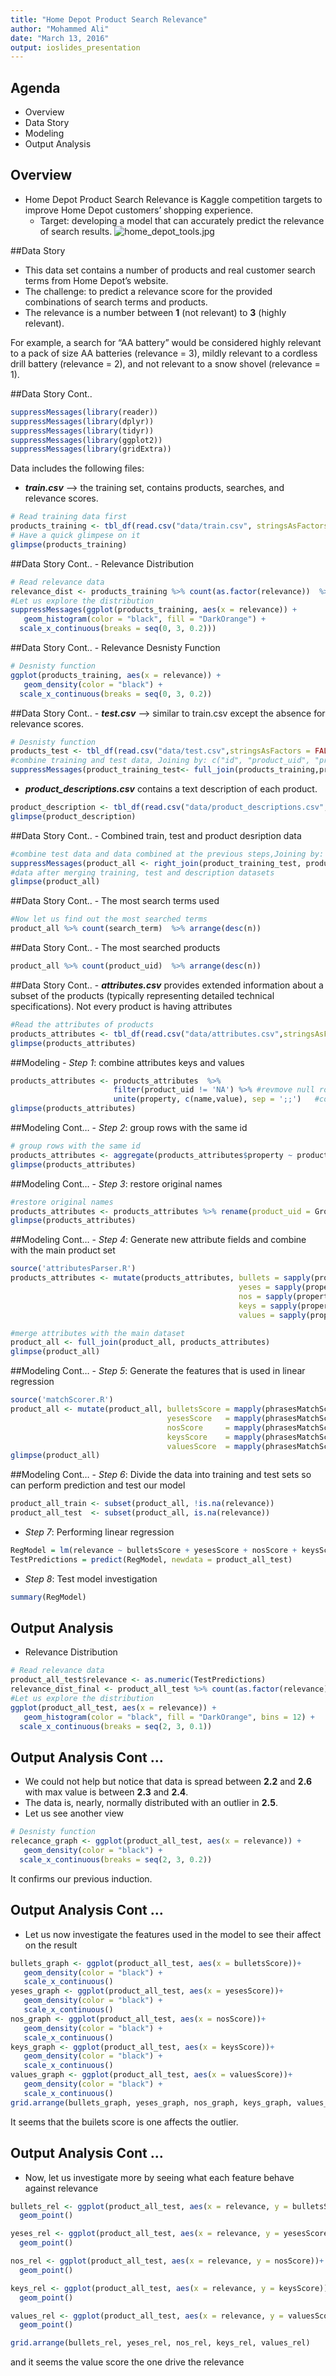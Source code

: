 ```yaml
---
title: "Home Depot Product Search Relevance"
author: "Mohammed Ali"
date: "March 13, 2016"
output: ioslides_presentation
---
```


## Agenda

- Overview
- Data Story
- Modeling
- Output Analysis


## Overview
- Home Depot Product Search Relevance is Kaggle competition targets to improve Home Depot customers' shopping experience.
  - Target: developing a model that can accurately predict the relevance of search results.
![home_depot_tools.jpg](home_depot_tools.jpg)

##Data Story

- This data set contains a number of products and real customer search terms from Home Depot's website.
- The challenge: to predict a relevance score for the provided combinations of search terms and products.
- The relevance is a number between **1** (not relevant) to **3** (highly relevant). 

For example, a search for "AA battery" would be considered highly relevant to a pack of size AA batteries (relevance = 3), mildly relevant to a cordless drill battery (relevance = 2), and not relevant to a snow shovel (relevance = 1).

##Data Story Cont..
```r
suppressMessages(library(reader))
suppressMessages(library(dplyr))
suppressMessages(library(tidyr))
suppressMessages(library(ggplot2)) 
suppressMessages(library(gridExtra))
```
Data includes the following files:

- ***train.csv*** --> the training set, contains products, searches, and relevance scores.
```r
# Read training data first
products_training <- tbl_df(read.csv("data/train.csv", stringsAsFactors = FALSE))
# Have a quick glimpese on it
glimpse(products_training)
```

##Data Story Cont..
-  Relevance Distribution
```r
# Read relevance data
relevance_dist <- products_training %>% count(as.factor(relevance))  %>% arrange(desc(n))
#Let us explore the distribution
suppressMessages(ggplot(products_training, aes(x = relevance)) +
   geom_histogram(color = "black", fill = "DarkOrange") +
  scale_x_continuous(breaks = seq(0, 3, 0.2)))
```

##Data Story Cont..
- Relevance Desnisty Function
```r
# Desnisty function
ggplot(products_training, aes(x = relevance)) +
   geom_density(color = "black") +
  scale_x_continuous(breaks = seq(0, 3, 0.2))
```

##Data Story Cont..
- ***test.csv*** --> similar to train.csv except the absence for relevance scores.
```r
# Desnisty function
products_test <- tbl_df(read.csv("data/test.csv",stringsAsFactors = FALSE))
#combine training and test data, Joining by: c("id", "product_uid", "product_title", "search_term")
suppressMessages(product_training_test<- full_join(products_training,products_test))
```
- ***product_descriptions.csv*** contains a text description of each product.
```r
product_description <- tbl_df(read.csv("data/product_descriptions.csv",stringsAsFactors = FALSE))
glimpse(product_description)
```
##Data Story Cont..
- Combined train, test and product desription data
```r
#combine test data and data combined at the previous steps,Joining by: c("product_uid")
suppressMessages(product_all <- right_join(product_training_test, product_description))
#data after merging training, test and description datasets
glimpse(product_all)
```
##Data Story Cont..
-  The most search terms used
```r
#Now let us find out the most searched terms
product_all %>% count(search_term)  %>% arrange(desc(n))

```
##Data Story Cont..
-  The most searched products
```r
product_all %>% count(product_uid)  %>% arrange(desc(n))

```

##Data Story Cont..
- ***attributes.csv***  provides extended information about a subset of the products (typically representing detailed technical specifications). Not every product is having attributes

```r
#Read the attributes of products
products_attributes <- tbl_df(read.csv("data/attributes.csv",stringsAsFactors = FALSE, na.strings = 'N/A'))
glimpse(products_attributes)
```

##Modeling
- *Step 1*: combine attributes keys and values
```r
products_attributes <- products_attributes  %>%
                       filter(product_uid != 'NA') %>% #revmove null rows
                       unite(property, c(name,value), sep = ';;')   #combine name and values columns
glimpse(products_attributes)
```

##Modeling Cont...
- *Step 2*: group rows with the same id
```r
# group rows with the same id
products_attributes <- aggregate(products_attributes$property ~ products_attributes$property, by=list(products_attributes$product_uid), FUN=paste, collapse="@@@@")
glimpse(products_attributes)
```

##Modeling Cont...
- *Step 3*: restore original names
```r
#restore original names
products_attributes <- products_attributes %>% rename(product_uid = Group.1, property = `products_attributes$property`)
glimpse(products_attributes)
```

##Modeling Cont...
- *Step 4*: Generate new attribute fields and combine with the main product set 
```r
source('attributesParser.R')
products_attributes <- mutate(products_attributes, bullets = sapply(property, FUN = bulletsParser),
                                                   yeses = sapply(property, FUN = yesesParser),
                                                   nos = sapply(property, FUN = nosParser),
                                                   keys = sapply(property, FUN = keysParser),
                                                   values = sapply(property, FUN = valuesParser))
```

```r
#merge attributes with the main dataset
product_all <- full_join(product_all, products_attributes)
glimpse(product_all)
```
##Modeling Cont...
- *Step 5*: Generate the features that is used in linear regression
```r
source('matchScorer.R')
product_all <- mutate(product_all, bulletsScore = mapply(phrasesMatchScore, search_term, bullets),
                                   yesesScore   = mapply(phrasesMatchScore, search_term, yeses),
                                   nosScore     = mapply(phrasesMatchScore, search_term, nos),
                                   keysScore    = mapply(phrasesMatchScore, search_term, keys),
                                   valuesScore  = mapply(phrasesMatchScore, search_term, values))
glimpse(product_all)
```
##Modeling Cont...
- *Step 6*:  Divide the data into training and test sets so can perform prediction and test our model
```r
product_all_train <- subset(product_all, !is.na(relevance))
product_all_test  <- subset(product_all, is.na(relevance))
```
- *Step 7*: Performing linear regression
```r
RegModel = lm(relevance ~ bulletsScore + yesesScore + nosScore + keysScore + valuesScore, data = product_all_train)
TestPredictions = predict(RegModel, newdata = product_all_test)
```
- *Step 8*: Test model investigation
```r
summary(RegModel)
```

## Output Analysis
- Relevance Distribution
```r
# Read relevance data
product_all_test$relevance <- as.numeric(TestPredictions)
relevance_dist_final <- product_all_test %>% count(as.factor(relevance))  %>% arrange(desc(n))
#Let us explore the distribution
ggplot(product_all_test, aes(x = relevance)) +
   geom_histogram(color = "black", fill = "DarkOrange", bins = 12) +
  scale_x_continuous(breaks = seq(2, 3, 0.1))
```

## Output Analysis Cont ...
- We could not help but notice that data is spread between **2.2** and **2.6** with max value is between **2.3** and **2.4**.
- The data is, nearly, normally distributed with an outlier in **2.5**.
- Let us see another view
```r
# Desnisty function
relecance_graph <- ggplot(product_all_test, aes(x = relevance)) +
   geom_density(color = "black") +
  scale_x_continuous(breaks = seq(2, 3, 0.2))
```
It confirms our previous induction.

## Output Analysis Cont ...
- Let us now investigate the features used in the model to see their affect on the result
```r

bullets_graph <- ggplot(product_all_test, aes(x = bulletsScore))+
   geom_density(color = "black") +
   scale_x_continuous()
yeses_graph <- ggplot(product_all_test, aes(x = yesesScore))+
   geom_density(color = "black") +
   scale_x_continuous()
nos_graph <- ggplot(product_all_test, aes(x = nosScore))+
   geom_density(color = "black") +
   scale_x_continuous()
keys_graph <- ggplot(product_all_test, aes(x = keysScore))+
   geom_density(color = "black") +
   scale_x_continuous()
values_graph <- ggplot(product_all_test, aes(x = valuesScore))+
   geom_density(color = "black") +
   scale_x_continuous()
grid.arrange(bullets_graph, yeses_graph, nos_graph, keys_graph, values_graph, relecance_graph)

```

It seems that the builets score is one affects the outlier.

## Output Analysis Cont ...
- Now, let us investigate more by seeing what each feature behave against relevance
```r
bullets_rel <- ggplot(product_all_test, aes(x = relevance, y = bulletsScore))+
  geom_point()

yeses_rel <- ggplot(product_all_test, aes(x = relevance, y = yesesScore))+
  geom_point()

nos_rel <- ggplot(product_all_test, aes(x = relevance, y = nosScore))+
  geom_point()

keys_rel <- ggplot(product_all_test, aes(x = relevance, y = keysScore))+
  geom_point()

values_rel <- ggplot(product_all_test, aes(x = relevance, y = valuesScore))+
  geom_point()

grid.arrange(bullets_rel, yeses_rel, nos_rel, keys_rel, values_rel)
```

and it seems the value score the one drive the relevance
